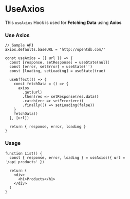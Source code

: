 # UseAxios

This `useAxios` Hook is used for
**Fetching Data** using **Axios**

### Use Axios

```tsx filename="useAxios.tsx" copy
// Sample API
axios.defaults.baseURL = 'http://opentdb.com/'

const useAxios = ({ url }) => {
  const [response, setResponse] = useState(null)
  const [error, setError] = useState('')
  const [loading, setLoading] = useState(true)

  useEffect(() => {
    const fetchData = () => {
      axios
        .get(url)
        .then(res => setResponse(res.data))
        .catch(err => setError(err))
        .finally(() => setLoading(false))
    }
    fetchData()
  }, [url])

  return { response, error, loading }
}
```

### Usage

```tsx filename="itemsList.tsx" copy
function List() {
  const { response, error, loading } = useAxios({ url = '/api_products' })

  return (
    <div>
      <h1>Products</h1>
    </div>
  )
}
```
